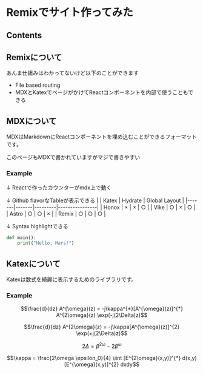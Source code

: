 
# Remixでサイト作ってみた

## Contents

## Remixについて

あんま仕組みはわかってないけど以下のことができます

* File based routing
* MDXとKatexでページがかけてReactコンポーネントを内部で使うこともできる

## MDXについて

MDXはMarkdownにReactコンポーネントを埋め込むことができるフォーマットです。

このページもMDXで書かれていますがマジで書きやすい

### Example

↓ Reactで作ったカウンターがmdx上で動く
<Counter/>

↓ Github flavorなTableが表示できる
|       | Katex | Hydrate | Global Layout |
|-------|-------|---------|----------------|
| Honox | ×     | ×       | ○              |
| Vike  | ○     | ×       | ○              |
| Astro | ○     | ○       | ×              |
| Remix | ○     | ○       | ○              |

↓ Syntax highlightできる
```python
def main():
    print("Hello, Mars!")
```

## Katexについて

Katexは数式を綺麗に表示するためのライブラリです。

### Example

```math
\frac{d}{dz} A^{\omega}(z) = -j\kappa^{*}[A^{\omega}(z)]^{*} A^{2\omega}(z) \exp(-j(2\Delta)z)
```

```math
\frac{d}{dz} A^{2\omega}(z) = -j\kappa[A^{\omega}(z)]^{2} \exp(+j(2\Delta)z)
```

```math
2\Delta = \beta^{2\omega} - 2\beta^{\omega}
```

```math
\kappa = \frac{2\omega \epsilon_0}{4} \iint [E^{2\omega}(x,y)]^{*} d(x,y)[E^{\omega}(x,y)]^{2} dxdy
```
